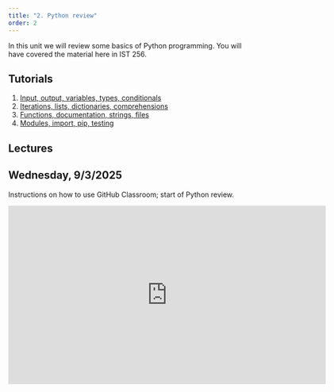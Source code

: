 ```yaml
---
title: "2. Python review"
order: 2
---
```


In this unit we will review some basics of Python programming. You will have covered the material here in IST 256.

## Tutorials

1. [Input, output, variables, types, conditionals](python-1.qmd)
2. [Iterations, lists, dictionaries, comprehensions](python-2.qmd)
3. [Functions, documentation, strings, files](python-3.qmd)
4. [Modules, import, pip, testing](python-4.qmd)

## Lectures

## Wednesday, 9/3/2025

Instructions on how to use GitHub Classroom; start of Python review.

<iframe id="kmsembed-1_vpojfecb" width="640" height="360" src="https://video.syr.edu/embed/secure/iframe/entryId/1_vpojfecb/uiConfId/45992161/st/0" class="kmsembed" allowfullscreen webkitallowfullscreen mozAllowFullScreen allow="autoplay *; fullscreen *; encrypted-media *" referrerPolicy="no-referrer-when-downgrade" sandbox="allow-downloads allow-forms allow-same-origin allow-scripts allow-top-navigation allow-pointer-lock allow-popups allow-modals allow-orientation-lock allow-popups-to-escape-sandbox allow-presentation allow-top-navigation-by-user-activation" frameborder="0" title="IST 356 Lecture - 9-3-25"></iframe>
